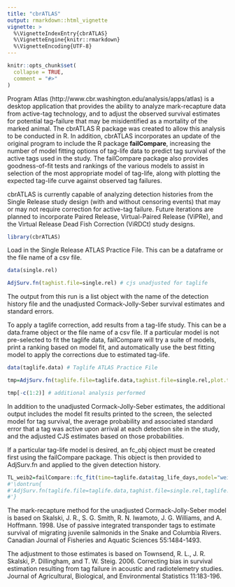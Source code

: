 ```yaml
---
title: "cbrATLAS"
output: rmarkdown::html_vignette
vignette: >
  %\VignetteIndexEntry{cbrATLAS}
  %\VignetteEngine{knitr::rmarkdown}
  %\VignetteEncoding{UTF-8}
---
```


```r
knitr::opts_chunk$set(
  collapse = TRUE,
  comment = "#>"
)
```
Program Atlas (http://www.cbr.washington.edu/analysis/apps/atlas) is a desktop application that provides the ability to analyze mark-recapture data from active-tag technology, and to adjust the observed survival estimates for potential tag-failure that may be misidentified as a mortality of the marked animal.  The cbrATLAS R package was created to allow this analysis to be conducted in R.  In addition, cbrATLAS incorporates an update of the original program to include the R package **failCompare**, increasing the number of model fitting options of tag-life data to predict tag survival of the active tags used in the study.  The failCompare package also provides goodness-of-fit tests and rankings of the various models to assist in selection of the most appropriate model of tag-life, along with plotting the expected tag-life curve against observed tag failures.

cbrATLAS is currently capable of analyzing detection histories from the Single Release study design (with and without censoring events) that may or may not require correction for active-tag failure.  Future iterations are planned to incorporate Paired Release, Virtual-Paired Release (ViPRe), and the Virtual Release Dead Fish Correction (ViRDCt) study designs.


```r
library(cbrATLAS)
```

Load in the Single Release ATLAS Practice File. This can be a dataframe or the file name of a csv file.

```r
data(single.rel)

AdjSurv.fn(taghist.file=single.rel) # cjs unadjusted for taglife

```

The output from this run is a list object with the name of the detection history file and the unadjusted Cormack-Jolly-Seber survival estimates and standard errors. 

To apply a taglife correction, add results from a tag-life study.  This can be a data.frame object or the file name of a csv file.  If a particular model is not pre-selected to fit the taglife data, failCompare will try a suite of models, print a ranking based on model fit, and automatically use the best fitting model to apply the corrections due to estimated tag-life.
```r
data(taglife.data) # Taglife ATLAS Practice File

tmp=AdjSurv.fn(taglife.file=taglife.data,taghist.file=single.rel,plot.taglife=F) # cjs adjusted for taglife

tmp[-c(1:2)] # additional analysis performed

```

In addition to the unadjusted Cormack-Jolly-Seber estimates, the additional output includes the model fit results printed to the screen, the selected model for tag survival, the average probability and associated standard error that a tag was active upon arrival at each detection site in the study, and the adjusted CJS estimates based on those probabilities.

If a particular tag-life model is desired, an fc_obj object must be created first using the failCompare package. This object is then provided to AdjSurv.fn and applied to the given detection history.

```r
TL_weib2=failCompare::fc_fit(time=taglife.data$tag_life_days,model="weibull")
#'\dontrun{
#'AdjSurv.fn(taglife.file=taglife.data,taghist.file=single.rel,taglife.model=TL_weib2,plot.taglife=F)
#'}
```

The mark-recapture method for the unadjusted Cormack-Jolly-Seber model is based on 
Skalski, J. R., S. G. Smith, R. N. Iwamoto, J. G. Williams, and A. Hoffmann.  1998.  Use of passive integrated transponder tags to estimate survival of migrating juvenile salmonids in the Snake and Columbia Rivers. Canadian Journal of Fisheries and Aquatic Sciences 55:1484-1493.

The adjustment to those estimates is based on
Townsend, R. L., J. R. Skalski, P. Dillingham, and T. W. Steig.  2006.  Correcting bias in survival estimation resulting from tag failure in acoustic and radiotelemetry studies.  Journal of Agricultural, Biological, and Environmental Statistics 11:183-196.
